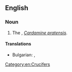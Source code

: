 ==English==

===Noun===
{{en-noun}}

# The {{vern|cuckoo-flower}}, ''[[Cardamine pratensis]]''.

[[Category:en:Crucifers]]
====Translations====
{{trans-top|[[Cardamine pratensis]]}}
* Bulgarian: {{t|bg|мокриш|m}}, {{t|bg|ливадна горва|f}}
{{trans-mid}}

{{trans-bottom}}